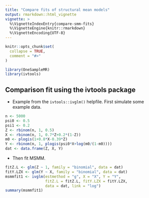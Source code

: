 ```yaml
---
title: "Compare fits of structural mean models"
output: rmarkdown::html_vignette
vignette: >
  %\VignetteIndexEntry{compare-smm-fits}
  %\VignetteEngine{knitr::rmarkdown}
  %\VignetteEncoding{UTF-8}
---
```


```r
knitr::opts_chunk$set(
  collapse = TRUE,
  comment = "#>"
)
```

```r
library(OneSampleMR)
library(ivtools)
```

## Comparison fit using the ivtools package

* Example from the `ivtools::ivglm()` helpfile. First simulate some example data.

```r
n <- 5000
psi0 <- 0.5
psi1 <- 0.2
Z <- rbinom(n, 1, 0.5)
X <- rbinom(n, 1, 0.7*Z+0.2*(1-Z)) 
m0 <- plogis(1+0.8*X-0.39*Z)
Y <- rbinom(n, 1, plogis(psi0*X+log(m0/(1-m0)))) 
dat <- data.frame(Z, X, Y)
```

* Then fit MSMM.

```r
fitZ.L <- glm(Z ~ 1, family = "binomial", data = dat)
fitY.LZX <- glm(Y ~ X, family = "binomial", data = dat)
msmmfit1 <- ivglm(estmethod = "g", X = "X", Y = "Y",
                  fitZ.L = fitZ.L, fitY.LZX = fitY.LZX, 
                  data = dat, link = "log")
summary(msmmfit1)
```

